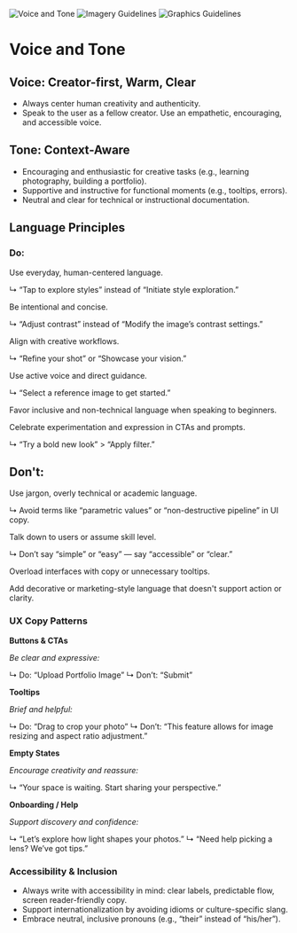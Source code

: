 
<Meta name="Voice and Tone" title="Voice and Tone" />

![Voice and Tone](/images/intro/VoiceAndTone.png)
![Imagery Guidelines](/images/intro/Imagery.png)
![Graphics Guidelines](/images/intro/Graphics.png)

# Voice and Tone

## Voice: Creator-first, Warm, Clear

- Always center human creativity and authenticity.
- Speak to the user as a fellow creator. Use an empathetic, encouraging, and accessible voice.

## Tone: Context-Aware

- Encouraging and enthusiastic for creative tasks (e.g., learning photography, building a portfolio).
- Supportive and instructive for functional moments (e.g., tooltips, errors).
- Neutral and clear for technical or instructional documentation.

## Language Principles

### Do:

Use everyday, human-centered language.

↳ “Tap to explore styles” instead of “Initiate style exploration.”

Be intentional and concise.

↳ “Adjust contrast” instead of “Modify the image’s contrast settings.”

Align with creative workflows.

↳ “Refine your shot” or “Showcase your vision.”

Use active voice and direct guidance.

↳ “Select a reference image to get started.”

Favor inclusive and non-technical language when speaking to beginners.

Celebrate experimentation and expression in CTAs and prompts.

↳ “Try a bold new look” > “Apply filter.”

## Don't:

Use jargon, overly technical or academic language.

↳ Avoid terms like “parametric values” or “non-destructive pipeline” in UI copy.

Talk down to users or assume skill level.

↳ Don’t say “simple” or “easy” — say “accessible” or “clear.”

Overload interfaces with copy or unnecessary tooltips.

Add decorative or marketing-style language that doesn't support action or clarity.

### UX Copy Patterns

**Buttons & CTAs**

_Be clear and expressive:_

↳ Do: “Upload Portfolio Image”
↳ Don’t: “Submit”

**Tooltips**

_Brief and helpful:_

↳ Do: “Drag to crop your photo”
↳ Don’t: “This feature allows for image resizing and aspect ratio adjustment.”

**Empty States**

_Encourage creativity and reassure:_

↳ “Your space is waiting. Start sharing your perspective.”

**Onboarding / Help**

_Support discovery and confidence:_

↳ “Let’s explore how light shapes your photos.”
↳ “Need help picking a lens? We’ve got tips.”

### Accessibility & Inclusion

- Always write with accessibility in mind: clear labels, predictable flow, screen reader-friendly copy.
- Support internationalization by avoiding idioms or culture-specific slang.
- Embrace neutral, inclusive pronouns (e.g., “their” instead of “his/her”).
